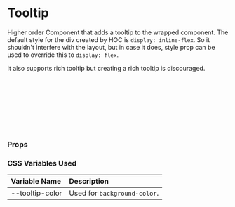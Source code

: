 
<Meta of={TooltipStories} />

# Tooltip

Higher order Component that adds a tooltip to the wrapped component. The default style for the div created by
HOC is `display: inline-flex`. So it shouldn't interfere with the layout, but in case it does,
style prop can be used to override this to `display: flex`.

<Canvas of={TooltipStories.Positions} />

It also supports rich tooltip but creating a rich tooltip is discouraged.

<Canvas of={TooltipStories.RichTooltip} />

```jsx
import { Tooltip, TOOLTIP_POSITION, } from 'no-frills-ui';

// Render
<Tooltip tooltipText='Now you see me' position={TOOLTIP_POSITION.RIGHT}>
    <button>
        Hover over me
    </button>
</Tooltip>
```

### Props

<Controls of={TooltipStories.Primary} />

### CSS Variables Used

| Variable Name | Description |
| :- | :- |
| --tooltip-color | Used for `background-color`. |
